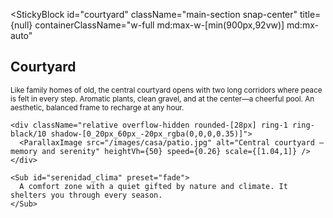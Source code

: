 
<StickyBlock
  id="courtyard"
  className="main-section snap-center"
  title={null}
  containerClassName="w-full md:max-w-[min(900px,92vw)] md:mx-auto"
>
  <Reveal preset="up"><h2 className="text-2xl md:text-4xl font-semibold mb-4 md:mb-6">Courtyard</h2></Reveal>

  <div className="space-y-6 md:space-y-8">
    <Sub id="memoria" preset="up">
      Like family homes of old, the central courtyard opens with two long corridors where peace is felt in every step.
    </Sub>
    <Sub id="estetica_equilibrio" preset="left">
      Aromatic plants, clean gravel, and at the center—a cheerful pool. An aesthetic, balanced frame to recharge at any hour.
    </Sub>

    <div className="relative overflow-hidden rounded-[28px] ring-1 ring-black/10 shadow-[0_20px_60px_-20px_rgba(0,0,0,0.35)]">
      <ParallaxImage src="/images/casa/patio.jpg" alt="Central courtyard — memory and serenity" heightVh={50} speed={0.26} scale={[1.04,1]} />
    </div>

    <Sub id="serenidad_clima" preset="fade">
      A comfort zone with a quiet gifted by nature and climate. It shelters you through every season.
    </Sub>
  </div>
</StickyBlock>